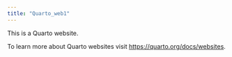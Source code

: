 ```yaml
---
title: "Quarto_web1"
---
```


This is a Quarto website.

To learn more about Quarto websites visit <https://quarto.org/docs/websites>.

